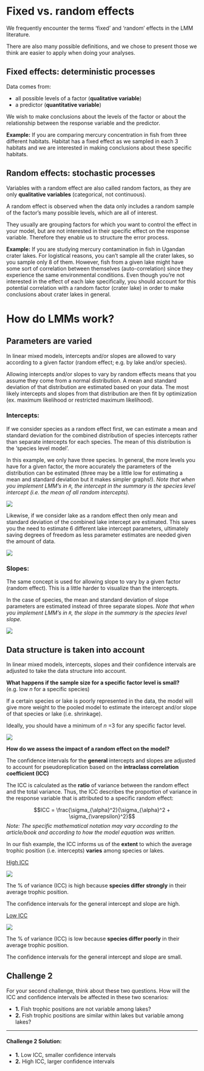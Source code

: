 # Fixed vs. random effects 

We frequently encounter the terms 'fixed' and 'random' effects in the LMM literature.

There are also many possible definitions, and we chose to present those we think are easier to apply when doing your analyses.

## Fixed effects: deterministic processes 

Data comes from: 

- all possible levels of a factor (**qualitative variable**)
- a predictor (**quantitative variable**)

We wish to make conclusions about the levels of the factor or about the relationship between the response variable and the predictor.

**Example:** If you are comparing mercury concentration in fish from three different habitats. Habitat has a fixed effect as we sampled in each 3 habitats and we are interested in making conclusions about these specific habitats.

## Random effects: stochastic processes 

Variables with a random effect are also called random factors, as they are only **qualitative variables** (categorical, not continuous). 

A random effect is observed when the data only includes a random sample of the factor's many possible levels, which are all of interest. 

They usually are grouping factors for which you want to control the effect in your model, but are not interested in their specific effect on the response variable. Therefore they enable us to structure the error process.

**Example:** If you are studying mercury contamination in fish in Ugandan crater lakes. For logistical reasons, you can't sample all the crater lakes, so you sample only 8 of them. However, fish from a given lake might have some sort of correlation between themselves (auto-correlation) since they experience the same environmental conditions. Even though you're not interested in the effect of each lake specifically, you should account for this potential correlation with a random factor (crater lake) in order to make conclusions about crater lakes in general.

# How do LMMs work?

## Parameters are varied

In linear mixed models, intercepts and/or slopes are allowed to vary according to a given factor (random effect; e.g. by lake and/or species).

Allowing intercepts and/or slopes to vary by random effects means that you assume they come from a normal distribution. A mean and standard deviation of that distribution are estimated based on your data. The most likely intercepts and slopes from that distribution are then fit by optimization (ex. maximum likelihood or restricted maximum likelihood).

### Intercepts: {-}

If we consider species as a random effect first, we can estimate a mean and standard deviation for the combined distribution of species intercepts rather than separate intercepts for each species. The mean of this distribution is the 'species level model'. 

In this example, we only have three species. In general, the more levels you have for a given factor, the more accurately the parameters of the distribution can be estimated (three may be a little low for estimating a mean and standard deviation but it makes simpler graphs!). *Note that when you implement LMM's in `R`, the intercept in the summary is the species level intercept (i.e. the mean of all random intercepts).*

![](images/fig_7_w5.png)

Likewise, if we consider lake as a random effect then only mean and standard deviation of the combined lake intercept are estimated. This saves you the need to estimate 6 different lake intercept parameters, ultimately saving degrees of freedom as less parameter estimates are needed given the amount of data.

![](images/fig_8_w5.png)

### Slopes: {-}

The same concept is used for allowing slope to vary by a given factor (random effect). This is a little harder to visualize than the intercepts. 

In the case of species, the mean and standard deviation of slope parameters are estimated instead of three separate slopes. *Note that when you implement LMM's in `R`, the slope in the summary is the species level slope.*

![](images/fig_9_w5.png)

## Data structure is taken into account

In linear mixed models, intercepts, slopes and their confidence intervals are adjusted to take the data structure into account.

**What happens if the sample size for a specific factor level is small?** (e.g. low $n$ for a specific species)

If a certain species or lake is poorly represented in the data, the model will give more weight to the pooled model to estimate the intercept and/or slope of that species or lake (i.e. shrinkage).

Ideally, you should have a minimum of $n$ =3 for any specific factor level.

![](images/fig_12_w5.png)

**How do we assess the impact of a random effect on the model?**

The confidence intervals for the **general** intercepts and slopes are adjusted to account for pseudoreplication based on the **intraclass correlation coefficient (ICC)**

The ICC is calculated as the **ratio** of variance between the random effect and the total variance. Thus, the ICC describes the proportion of variance in the response variable that is attributed to a specific random effect:

$$ICC = \frac{\sigma_{\alpha}^2}{\sigma_{\alpha}^2 + \sigma_{\varepsilon}^2}$$
*Note: The specific mathematical notation may vary according to the article/book and according to how the model equation was written.*

In our fish example, the ICC informs us of the **extent** to which the average trophic position (i.e. intercepts) **varies** among species or lakes.


<div class = 'two-col'>

<ins> High ICC </ins>

![](images/ICCplot2_qcbs.png)

The % of variance (ICC) is high because **species differ strongly** in their average trophic position.

The confidence intervals for the general intercept and slope are high.

<ins> Low ICC </ins>

![](images/ICCplot_qcbs.png)

The % of variance (ICC) is low because **species differ poorly** in their average trophic position.

The confidence intervals for the general intercept and slope are small.

</div>


## Challenge 2

For your second challenge, think about these two questions. How will the ICC and confidence intervals be affected in these two scenarios:

- **1.** Fish trophic positions are not variable among lakes?
- **2.** Fish trophic positions are similar within lakes but variable among lakes?

---

#### **Challenge 2 Solution:** {-}

- **1.** Low ICC, smaller confidence intervals
- **2.** High ICC, larger confidence intervals
